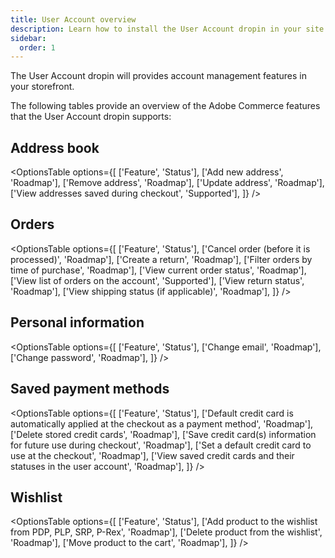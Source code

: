 ```yaml
---
title: User Account overview
description: Learn how to install the User Account dropin in your site.
sidebar:
  order: 1
---
```



The User Account dropin will provides account management features in your storefront.

The following tables provide an overview of the Adobe Commerce features that the User Account dropin supports:

## Address book

<OptionsTable
  options={[
    ['Feature', 'Status'],
    ['Add new address', 'Roadmap'],
    ['Remove address', 'Roadmap'],
    ['Update address', 'Roadmap'],
    ['View addresses saved during checkout', 'Supported'],
  ]}
/>

## Orders

<OptionsTable
  options={[
    ['Feature', 'Status'],
    ['Cancel order (before it is processed)', 'Roadmap'],
    ['Create a return', 'Roadmap'],
    ['Filter orders by time of purchase', 'Roadmap'],
    ['View current order status', 'Roadmap'],
    ['View list of orders on the account', 'Supported'],
    ['View return status', 'Roadmap'],
    ['View shipping status (if applicable)', 'Roadmap'],
  ]}
/>

## Personal information

<OptionsTable
  options={[
    ['Feature', 'Status'],
    ['Change email', 'Roadmap'],
    ['Change password', 'Roadmap'],
  ]}
/>

## Saved payment methods

<OptionsTable
  options={[
    ['Feature', 'Status'],
    ['Default credit card is automatically applied at the checkout as a payment method', 'Roadmap'],
    ['Delete stored credit cards', 'Roadmap'],
    ['Save credit card(s) information for future use during checkout', 'Roadmap'],
    ['Set a default credit card to use at the checkout', 'Roadmap'],
    ['View saved credit cards and their statuses in the user account', 'Roadmap'],
  ]}
/>

## Wishlist

<OptionsTable
  options={[
    ['Feature', 'Status'],
    ['Add product to the wishlist from PDP, PLP, SRP, P-Rex', 'Roadmap'],
    ['Delete product from the wishlist', 'Roadmap'],
    ['Move product to the cart', 'Roadmap'],
  ]}
/>